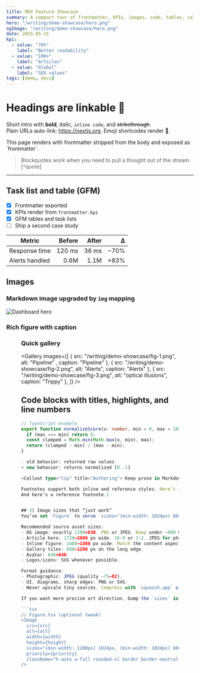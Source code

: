 ```yaml
---
title: MDX Feature Showcase
summary: A compact tour of frontmatter, KPIs, images, code, tables, callouts, footnotes, and emoji.
hero: "/writing/demo-showcase/hero.png"
ogImage: "/writing/demo-showcase/hero.png"
date: 2025-05-31
kpi:
  - value: "70%"
    label: "Better readability"
  - value: "100+"
    label: "Articles"
  - value: "Global"
    label: "SEO values"
tags: [demo, docs]
---
```



# Headings are linkable :tada:

Short intro with **bold**, _italic_, `inline code`, and ~~strikethrough~~.  
Plain URLs auto-link: https://nextjs.org. Emoji shortcodes render :rocket:.

<Callout type="note" title="Frontmatter">
This page renders with frontmatter stripped from the body and exposed as `frontmatter`.
</Callout>

> Blockquotes work when you need to pull a thought out of the stream.[^quote]

---

## Task list and table (GFM)

- [x] Frontmatter exported
- [x] KPIs render from `frontmatter.kpi`
- [x] GFM tables and task lists
- [ ] Ship a second case study

| Metric         | Before | After | Δ    |
| -------------- | -----: | ----: | ---: |
| Response time  | 120 ms |  36 ms| −70% |
| Alerts handled |  0.6M  |  1.1M | +83% |

## Images

### Markdown image upgraded by `img` mapping

![Dashboard hero](/writing/demo-showcase/hero.png)

### Rich figure with caption

<Figure
  src="/writing/demo-showcase/fig-1.png"
  alt="Classifier pipeline"
  caption="End-to-end moderation flow from ingest to action"
/>

### Quick gallery

<Gallery images={[
  { src: "/writing/demo-showcase/fig-1.png", alt: "Pipeline" , caption: "Pipeline" },
  { src: "/writing/demo-showcase/fig-2.png", alt: "Alerts", caption: "Alerts" },
  { src: "/writing/demo-showcase/fig-3.png", alt: "optical illusions", caption: "Trippy" },
]} />

## Code blocks with titles, highlights, and line numbers

```ts title="utils/score.ts" {1,4-6} showLineNumbers
// TypeScript example
export function normalizeScore(x: number, min = 0, max = 100) {
  if (max === min) return 0;
  const clamped = Math.min(Math.max(x, min), max);
  return (clamped - min) / (max - min);
}

- old behavior: returned raw values
+ new behavior: returns normalized [0..1]

<Callout type="tip" title="Authoring"> Keep prose in Markdown. Sprinkle JSX when you need captions, galleries, or interactive bits. </Callout>

Footnotes support both inline and reference styles. Here’s an inline one.^[Inline footnotes keep flow tight.]
And here’s a reference footnote.1


## 3) Image sizes that “just work”
You’ve set `Figure` to serve `sizes="(min-width: 1024px) 860px, 100vw"`. To be crisp on modern screens, provide at least 2× that width for raster assets.

Recommended source asset sizes:
- OG image: exactly 1200×630. PNG or JPEG. Keep under ~600 KB.
- Article hero: 1720–2000 px wide. 16:9 or 3:2. JPEG for photos, PNG for UI.
- Inline figure: 1400–1800 px wide. Match the content aspect ratio. PNG for charts/UI; JPEG for photos.
- Gallery tiles: 800–1200 px on the long edge.
- Avatar: 640×640.
- Logos/icons: SVG whenever possible.

Format guidance:
- Photographic: JPEG (quality ~75–82).
- UI, diagrams, sharp edges: PNG or SVG.
- Never upscale tiny sources. Compress with `squoosh.app` or `sharp`.

If you want more precise art direction, bump the `sizes` in `Figure`:

```tsx
// Figure.tsx (optional tweak)
<Image
  src={src}
  alt={alt}
  width={width}
  height={height}
  sizes="(min-width: 1280px) 1024px, (min-width: 1024px) 860px, 100vw"
  priority={priority}
  className="h-auto w-full rounded-xl border border-neutral-800"
/>